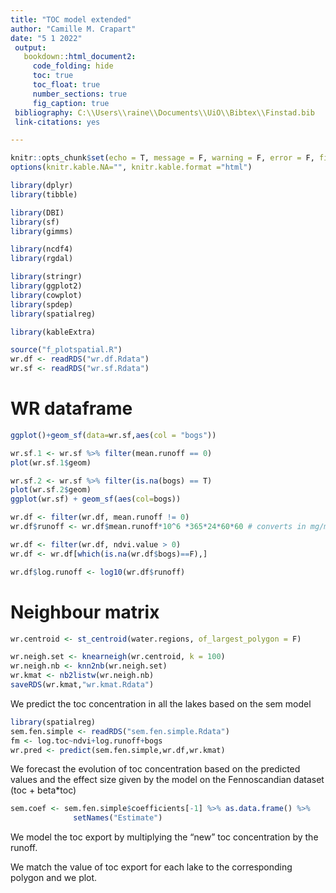 ```yaml
---
title: "TOC model extended"
author: "Camille M. Crapart"
date: "5 1 2022"
 output: 
   bookdown::html_document2:
     code_folding: hide
     toc: true
     toc_float: true
     number_sections: true
     fig_caption: true
 bibliography: C:\\Users\\raine\\Documents\\UiO\\Bibtex\\Finstad.bib
 link-citations: yes

---
```


```r
knitr::opts_chunk$set(echo = T, message = F, warning = F, error = F, fig.align = "center")
options(knitr.kable.NA="", knitr.kable.format ="html")
```
```r
library(dplyr)
library(tibble)

library(DBI)
library(sf)
library(gimms)

library(ncdf4)
library(rgdal)

library(stringr)
library(ggplot2)
library(cowplot)
library(spdep)
library(spatialreg)

library(kableExtra)

source("f_plotspatial.R")
wr.df <- readRDS("wr.df.Rdata")
wr.sf <- readRDS("wr.sf.Rdata")
```

# WR dataframe

```r
ggplot()+geom_sf(data=wr.sf,aes(col = "bogs"))

wr.sf.1 <- wr.sf %>% filter(mean.runoff == 0)
plot(wr.sf.1$geom)

wr.sf.2 <- wr.sf %>% filter(is.na(bogs) == T)
plot(wr.sf.2$geom)
ggplot(wr.sf) + geom_sf(aes(col=bogs))

wr.df <- filter(wr.df, mean.runoff != 0)
wr.df$runoff <- wr.df$mean.runoff*10^6 *365*24*60*60 # converts in mg/m2.s and then to mg/m2/year

wr.df <- filter(wr.df, ndvi.value > 0)
wr.df <- wr.df[which(is.na(wr.df$bogs)==F),]

wr.df$log.runoff <- log10(wr.df$runoff)


```

# Neighbour matrix

```r


wr.centroid <- st_centroid(water.regions, of_largest_polygon = F)

wr.neigh.set <- knearneigh(wr.centroid, k = 100)
wr.neigh.nb <- knn2nb(wr.neigh.set)
wr.kmat <- nb2listw(wr.neigh.nb)
saveRDS(wr.kmat,"wr.kmat.Rdata")

```
We predict the toc concentration in all the lakes based on the sem model
```r
library(spatialreg)
sem.fen.simple <- readRDS("sem.fen.simple.Rdata")
fm <- log.toc~ndvi+log.runoff+bogs
wr.pred <- predict(sem.fen.simple,wr.df,wr.kmat)

```
We forecast the evolution of toc concentration based on the predicted values and the effect size given by the model on the Fennoscandian dataset
(toc + beta*toc)

```r

sem.coef <- sem.fen.simple$coefficients[-1] %>% as.data.frame() %>% 
              setNames("Estimate")
```

We model the toc export by multiplying the "new" toc concentration by the runoff. 

We match the value of toc export for each lake to the corresponding polygon and we plot. 